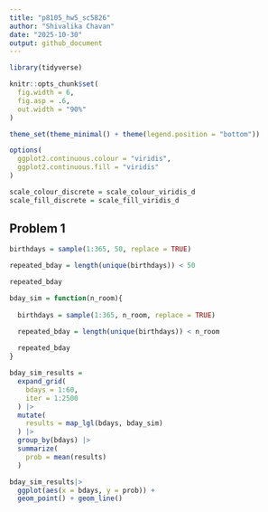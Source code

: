 ```yaml
---
title: "p8105_hw5_sc5826"
author: "Shivalika Chavan"
date: "2025-10-30"
output: github_document
---
```


```r
library(tidyverse)

knitr::opts_chunk$set(
  fig.width = 6,
  fig.asp = .6,
  out.width = "90%"
)

theme_set(theme_minimal() + theme(legend.position = "bottom"))

options(
  ggplot2.continuous.colour = "viridis",
  ggplot2.continuous.fill = "viridis"
)

scale_colour_discrete = scale_colour_viridis_d
scale_fill_discrete = scale_fill_viridis_d
```

## Problem 1
```r
birthdays = sample(1:365, 50, replace = TRUE)

repeated_bday = length(unique(birthdays)) < 50

repeated_bday
```

```r
bday_sim = function(n_room){
  
  birthdays = sample(1:365, n_room, replace = TRUE)

  repeated_bday = length(unique(birthdays)) < n_room
  
  repeated_bday
}
```



```r
bday_sim_results = 
  expand_grid(
    bdays = 1:60,
    iter = 1:2500
  ) |> 
  mutate(
    results = map_lgl(bdays, bday_sim)
  ) |> 
  group_by(bdays) |> 
  summarize(
    prob = mean(results)
  ) 

bday_sim_results|> 
  ggplot(aes(x = bdays, y = prob)) +
  geom_point() + geom_line()
```

